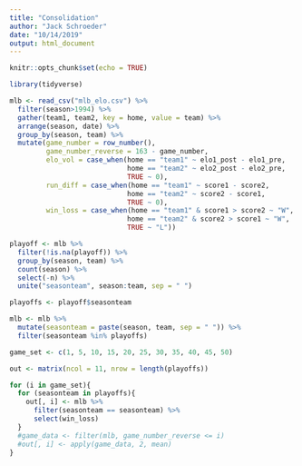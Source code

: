 ```yaml
---
title: "Consolidation"
author: "Jack Schroeder"
date: "10/14/2019"
output: html_document
---
```


```r
knitr::opts_chunk$set(echo = TRUE)

library(tidyverse)

mlb <- read_csv("mlb_elo.csv") %>% 
  filter(season>1994) %>% 
  gather(team1, team2, key = home, value = team) %>% 
  arrange(season, date) %>% 
  group_by(season, team) %>% 
  mutate(game_number = row_number(),
         game_number_reverse = 163 - game_number,
         elo_vol = case_when(home == "team1" ~ elo1_post - elo1_pre,
                             home == "team2" ~ elo2_post - elo2_pre,
                             TRUE ~ 0),
         run_diff = case_when(home == "team1" ~ score1 - score2,
                             home == "team2" ~ score2 - score1,
                             TRUE ~ 0),
         win_loss = case_when(home == "team1" & score1 > score2 ~ "W",
                             home == "team2" & score2 > score1 ~ "W",
                             TRUE ~ "L"))

playoff <- mlb %>% 
  filter(!is.na(playoff)) %>% 
  group_by(season, team) %>%
  count(season) %>% 
  select(-n) %>% 
  unite("seasonteam", season:team, sep = " ")

playoffs <- playoff$seasonteam

mlb <- mlb %>% 
  mutate(seasonteam = paste(season, team, sep = " ")) %>% 
  filter(seasonteam %in% playoffs)

game_set <- c(1, 5, 10, 15, 20, 25, 30, 35, 40, 45, 50)

out <- matrix(ncol = 11, nrow = length(playoffs))

for (i in game_set){
  for (seasonteam in playoffs){
    out[, i] <- mlb %>% 
      filter(seasonteam == seasonteam) %>% 
      select(win_loss)
  }
  #game_data <- filter(mlb, game_number_reverse <= i)
  #out[, i] <- apply(game_data, 2, mean)
}


```
